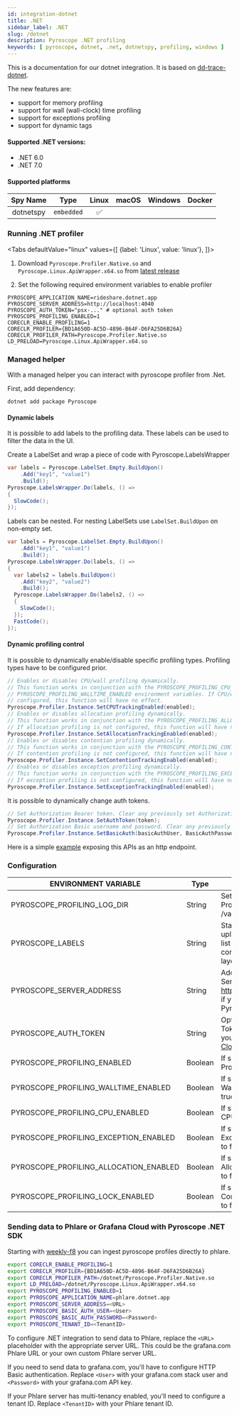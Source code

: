 ```yaml
---
id: integration-dotnet
title: .NET
sidebar_label: .NET
slug: /dotnet
description: Pyroscope .NET profiling
keywords: [ pyroscope, dotnet, .net, dotnetspy, profiling, windows ]
---
```





 
This is a documentation for our dotnet integration. It is based on [dd-trace-dotnet](https://github.com/DataDog/dd-trace-dotnet).

The new features are:
- support for memory profiling
- support for wall (wall-clock) time profiling
- support for exceptions profiling
- support for dynamic tags 

#### Supported .NET versions:
 - .NET 6.0
 - .NET 7.0
 
#### Supported platforms

| Spy Name     | Type         | Linux | macOS | Windows | Docker |
|:------------:|:------------:|:-----:|:-----:|:-------:|:------:|
| dotnetspy    | `embedded`   |   ✅  |       |         |        |


### Running .NET profiler

<Tabs
  defaultValue="linux"
  values={[
    {label: 'Linux', value: 'linux'},
  ]}>
  <TabItem value="linux">


1. Download `Pyroscope.Profiler.Native.so` and `Pyroscope.Linux.ApiWrapper.x64.so` from [latest release](https://github.com/pyroscope-io/pyroscope-dotnet/releases/)

2. Set the following required environment variables to enable profiler
```shell
PYROSCOPE_APPLICATION_NAME=rideshare.dotnet.app
PYROSCOPE_SERVER_ADDRESS=http://localhost:4040
PYROSCOPE_AUTH_TOKEN="psx-..." # optional auth token
PYROSCOPE_PROFILING_ENABLED=1
CORECLR_ENABLE_PROFILING=1
CORECLR_PROFILER={BD1A650D-AC5D-4896-B64F-D6FA25D6B26A}
CORECLR_PROFILER_PATH=Pyroscope.Profiler.Native.so
LD_PRELOAD=Pyroscope.Linux.ApiWrapper.x64.so
```

  </TabItem>




</Tabs>


### Managed helper

With a managed helper you can interact with pyroscope profiler from .Net.

First, add dependency:

```shell
dotnet add package Pyroscope
````


#### Dynamic labels
It is possible to add labels to the profiling data. These labels can be used to filter the data in the UI.

Create a LabelSet and wrap a piece of code with Pyroscope.LabelsWrapper
```java
var labels = Pyroscope.LabelSet.Empty.BuildUpon()
    .Add("key1", "value1")
    .Build();
Pyroscope.LabelsWrapper.Do(labels, () =>
{
  SlowCode();
});
```

Labels can be nested. For nesting LabelSets use `LabelSet.BuildUpon` on non-empty set.
```java
var labels = Pyroscope.LabelSet.Empty.BuildUpon()
    .Add("key1", "value1")
    .Build();
Pyroscope.LabelsWrapper.Do(labels, () =>
{
  var labels2 = labels.BuildUpon()
    .Add("key2", "value2")
    .Build();
  Pyroscope.LabelsWrapper.Do(labels2, () =>
  {
    SlowCode();
  });
  FastCode();
});
```



#### Dynamic profiling control

It is possible to dynamically enable/disable specific profiling types. Profiling types have to be configured prior.

```java
// Enables or disables CPU/wall profiling dynamically.
// This function works in conjunction with the PYROSCOPE_PROFILING_CPU_ENABLED and
// PYROSCOPE_PROFILING_WALLTIME_ENABLED environment variables. If CPU/wall profiling is not
// configured, this function will have no effect.
Pyroscope.Profiler.Instance.SetCPUTrackingEnabled(enabled);
// Enables or disables allocation profiling dynamically.
// This function works in conjunction with the PYROSCOPE_PROFILING_ALLOCATION_ENABLED environment variable.
// If allocation profiling is not configured, this function will have no effect.
Pyroscope.Profiler.Instance.SetAllocationTrackingEnabled(enabled);
// Enables or disables contention profiling dynamically.
// This function works in conjunction with the PYROSCOPE_PROFILING_CONTENTION_ENABLED environment variable.
// If contention profiling is not configured, this function will have no effect.
Pyroscope.Profiler.Instance.SetContentionTrackingEnabled(enabled);
// Enables or disables exception profiling dynamically.
// This function works in conjunction with the PYROSCOPE_PROFILING_EXCEPTION_ENABLED environment variable.
// If exception profiling is not configured, this function will have no effect.
Pyroscope.Profiler.Instance.SetExceptionTrackingEnabled(enabled);
```

It is possible to dynamically change auth tokens.

```java
// Set Authorization Bearer token. Clear any previously set Authorization tokens.
Pyroscope.Profiler.Instance.SetAuthToken(token);
// Set Authorization Basic username and password. Clear any previously set Authorization tokens.
Pyroscope.Profiler.Instance.SetBasicAuth(basicAuthUser, BasicAuthPassword);
```

Here is a simple [example](https://github.com/grafana/pyroscope/blob/main/examples/dotnet/rideshare/example/Program.cs) exposing this APIs as an http endpoint.

### Configuration

| ENVIRONMENT VARIABLE            | Type         | DESCRIPTION |
|---------------------------------|------------|-----------|
| PYROSCOPE_PROFILING_LOG_DIR            | String       | Sets the directory for .NET Profiler logs. Defaults to /var/log/pyroscope/ . |
| PYROSCOPE_LABELS                       | String       | Static labels to apply to an uploaded profile. Must be a list of key:value separated by commas such as: layer:api,team:intake. |
| PYROSCOPE_SERVER_ADDRESS                       | String       | Address of the Pyroscope Server. Use https://ingest.pyroscope.cloud if you're sending data into Pyroscope Cloud. |
| PYROSCOPE_AUTH_TOKEN                       | String       | Optional Authentication Token. Typically used when you send data into [Pyroscope Cloud](https://pyroscope.io/pricing) |
| PYROSCOPE_PROFILING_ENABLED            | Boolean      | If set to true, enables the .NET Profiler. Defaults to false. |
| PYROSCOPE_PROFILING_WALLTIME_ENABLED   | Boolean      | If set to false, disables the Wall time profiling. Defaults to true. |
| PYROSCOPE_PROFILING_CPU_ENABLED        | Boolean      | If set to false, disables the CPU profiling. Defaults to true. |
| PYROSCOPE_PROFILING_EXCEPTION_ENABLED  | Boolean      | If set to true, enables the Exceptions profiling. Defaults to false. |
| PYROSCOPE_PROFILING_ALLOCATION_ENABLED | Boolean      | If set to true, enables the Allocations profiling. Defaults to false. |
| PYROSCOPE_PROFILING_LOCK_ENABLED       | Boolean      | If set to true, enables the Lock Contention profiling. Defaults to false. |

### Sending data to Phlare or Grafana Cloud with Pyroscope .NET SDK

Starting with [weekly-f8](https://hub.docker.com/r/grafana/phlare/tags) you can ingest pyroscope profiles directly to phlare.

```bash
export CORECLR_ENABLE_PROFILING=1
export CORECLR_PROFILER={BD1A650D-AC5D-4896-B64F-D6FA25D6B26A}
export CORECLR_PROFILER_PATH=/dotnet/Pyroscope.Profiler.Native.so
export LD_PRELOAD=/dotnet/Pyroscope.Linux.ApiWrapper.x64.so
export PYROSCOPE_PROFILING_ENABLED=1
export PYROSCOPE_APPLICATION_NAME=phlare.dotnet.app
export PYROSCOPE_SERVER_ADDRESS=<URL>
export PYROSCOPE_BASIC_AUTH_USER=<User>
export PYROSCOPE_BASIC_AUTH_PASSWORD=<Password>
export PYROSCOPE_TENANT_ID=<TenantID>
```

To configure .NET integration to send data to Phlare, replace the `<URL>` placeholder with the appropriate server URL. This could be the grafana.com Phlare URL or your own custom Phlare server URL.

If you need to send data to grafana.com, you'll have to configure HTTP Basic authentication. Replace `<User>` with your grafana.com stack user and `<Password>` with your grafana.com API key.

If your Phlare server has multi-tenancy enabled, you'll need to configure a tenant ID. Replace `<TenantID>` with your Phlare tenant ID.
